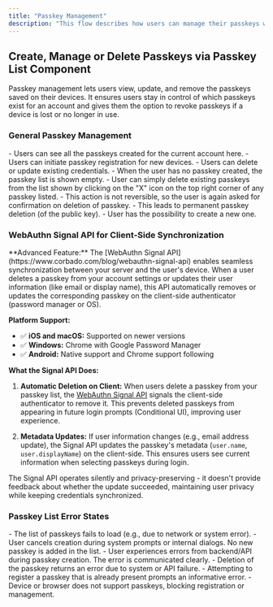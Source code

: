 ```yaml
---
title: "Passkey Management"
description: "This flow describes how users can manage their passkeys within the account settings section. Passkey management allows users to register, delete, and troubleshoot passkeys."
---
```



## Create, Manage or Delete Passkeys via Passkey List Component

Passkey management lets users view, update, and remove the passkeys saved on their devices. It ensures users stay in control of which passkeys exist for an account and gives them the option to revoke passkeys if a device is lost or no longer in use.

### General Passkey Management

<Tabs>
  <Tab title="macOS">
    <ToolingFrame 
        imageURL="/images/authentication-flow/web-app/desktop/general-passkey-management-macos.png"
        caption="macOS passkey management flow"
        imageName="general-passkey-management-macos.png"
    />
  </Tab>

<Tab title="Windows">
    <ToolingFrame
        imageURL="/images/authentication-flow/web-app/desktop/general-passkey-management-windows.png"
        caption="Windows passkey management flow"
        imageName="general-passkey-management-windows.png"
    />
</Tab>
<Tab title="iOS">
    <ToolingFrame
        imageURL="/images/authentication-flow/web-app/mobile/general-passkey-management-ios.png"
        caption="iOS passkey management flow"
        imageName="general-passkey-management-ios.png"
    />
</Tab>

  <Tab title="Android">
    <ToolingFrame 
        imageURL="/images/authentication-flow/web-app/mobile/general-passkey-management-android.png"
        caption="Android passkey management flow"
        imageName="general-passkey-management-android.png"
    />
  </Tab>
</Tabs>

<Steps>
    <Step title="General Passkey Settings in Profile Section">
        - Users can see all the passkeys created for the current account here.
        - Users can initiate passkey registration for new devices.
        - Users can delete or update existing credentials.
    </Step>
    <Step title="When no Passkey is created for the User Account">
        - When the user has no passkey created, the passkey list is shown empty.
    </Step>
    <Step title="Passkey Delete Modal">
        - User can simply delete existing passkeys from the list shown by
        clicking on the "X" icon on the top right corner of any passkey listed.
        - This action is not reversible, so the user is again asked for
        confirmation on deletion of passkey. 
        - This leads to permanent passkey deletion (of the public key).
        - User has the possibility to create a new one.
    </Step>
</Steps>

### WebAuthn Signal API for Client-Side Synchronization

<Info>
    **Advanced Feature:** The [WebAuthn Signal API](https://www.corbado.com/blog/webauthn-signal-api) enables seamless synchronization between your server and the user's device. When a user deletes a passkey from your account settings or updates their user information (like email or display name), this API automatically removes or updates the corresponding passkey on the client-side authenticator (password manager or OS).
</Info>

**Platform Support:**
- ✅ **iOS and macOS:** Supported on newer versions
- ✅ **Windows:** Chrome with Google Password Manager
- ✅ **Android:** Native support and Chrome support following

**What the Signal API Does:**

1. **Automatic Deletion on Client:** When users delete a passkey from your passkey list, the [WebAuthn Signal API](https://www.corbado.com/blog/webauthn-signal-api) signals the client-side authenticator to remove it. This prevents deleted passkeys from appearing in future login prompts (Conditional UI), improving user experience.

2. **Metadata Updates:** If user information changes (e.g., email address update), the Signal API updates the passkey's metadata (`user.name`, `user.displayName`) on the client-side. This ensures users see current information when selecting passkeys during login.

<Tip>
    The Signal API operates silently and privacy-preserving - it doesn't provide feedback about whether the update succeeded, maintaining user privacy while keeping credentials synchronized.
</Tip>

### Passkey List Error States

<Tabs>
  <Tab title="macOS">
    <ToolingFrame 
        imageURL="/images/authentication-flow/web-app/desktop/passkey-list-errors-macos.png"
        caption="macOS passkey list error states"
        imageName="passkey-list-errors-macos.png"
    />
  </Tab>

<Tab title="Windows">
    <ToolingFrame
        imageURL="/images/authentication-flow/web-app/desktop/passkey-list-errors-windows.png"
        caption="Windows passkey list error states"
        imageName="passkey-list-errors-windows.png"
    />
</Tab>
<Tab title="iOS">
    <ToolingFrame
        imageURL="/images/authentication-flow/web-app/mobile/passkey-list-errors-ios.png"
        caption="iOS passkey list error states"
        imageName="passkey-list-errors-ios.png"
    />
</Tab>

  <Tab title="Android">
    <ToolingFrame 
        imageURL="/images/authentication-flow/web-app/mobile/passkey-list-errors-android.png"
        caption="Android passkey list error states"
        imageName="passkey-list-errors-android.png"
    />
  </Tab>
</Tabs>

<Steps>
    <Step title="Passkey List Loading Error">
        - The list of passkeys fails to load (e.g., due to network or system
        error).
    </Step>
    <Step title="User Aborts Passkey Creation">
        - User cancels creation during system prompts or internal dialogs. No
        new passkey is added in the list.
    </Step>
    <Step title="Passkey Creation Failed Due to API Errors">
        - User experiences errors from backend/API during passkey creation. The
        error is communicated clearly.
    </Step>
    <Step title="Passkey Deletion Fails">
        - Deletion of the passkey returns an error due to system or API failure.
    </Step>
    <Step title="Passkey Already Exists">
        - Attempting to register a passkey that is already present prompts an
        informative error.
    </Step>
    <Step title="No Passkey Support">
        - Device or browser does not support passkeys, blocking registration or
        management.
    </Step>
</Steps>
